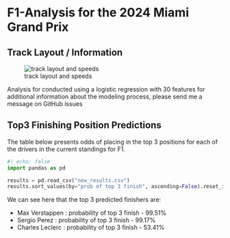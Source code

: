 # F1-Analysis for the 2024 Miami Grand Prix

## Track Layout / Information

![track layout and speeds](track.png){fig-align="center"}

Analysis for conducted using a logistic regression with 30 features
for additional information about the modeling process, please send me a 
message on GitHub issues

## Top3 Finishing Position Predictions

The table below presents odds of placing in the top 3 positions for each 
of the drivers in the current standings for F1. 

```python
#| echo: false
import pandas as pd

results = pd.read_csv("new_results.csv")
results.sort_values(by="prob of top 3 finish", ascending=False).reset_index()
```

We can see here that the top 3 predicted finishers are:
    
+ Max Verstappen : probability of top 3 finish - 99.51%
+ Sergio Perez : probability of top 3 finish - 99.17%
+ Charles Leclerc : probability of top 3 finish - 53.41%
    